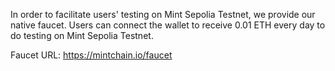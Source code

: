 In order to facilitate users' testing on Mint Sepolia Testnet, we provide our native faucet. Users can connect the wallet to receive 0.01 ETH every day to do testing on Mint Sepolia Testnet.

Faucet URL: https://mintchain.io/faucet
